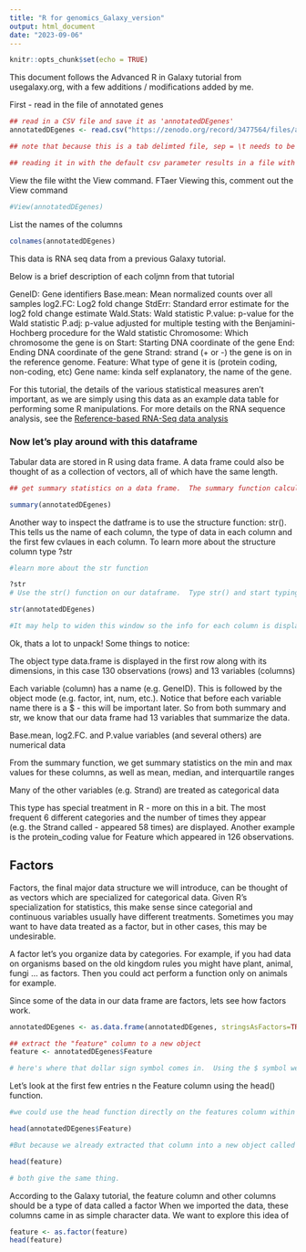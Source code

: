 ```yaml
---
title: "R for genomics_Galaxy_version"
output: html_document
date: "2023-09-06"
---
```


```r
knitr::opts_chunk$set(echo = TRUE)
```

This document follows the Advanced R in Galaxy tutorial from usegalaxy.org, with a few additions / modifications added by me.

First - read in the file of annotated genes

```r
## read in a CSV file and save it as 'annotatedDEgenes'
annotatedDEgenes <- read.csv("https://zenodo.org/record/3477564/files/annotatedDEgenes.tabular", sep = "\t")

## note that because this is a tab delimted file, sep = \t needs to be included in the read.csv command.

## reading it in with the default csv parameter results in a file with only one variable.  Reading it in with sep = /t creates 13 variables (columns)

```


View the file witht the View command.  FTaer Viewing this, comment out the View command

```r
#View(annotatedDEgenes)
```

List the names of the columns

```r
colnames(annotatedDEgenes)
```
This data is RNA seq data from a previous Galaxy tutorial.

Below is a brief description of each coljmn from that tutorial

GeneID:  Gene identifiers
Base.mean:   Mean normalized counts over all samples
log2.FC:  Log2 fold change
StdErr:   Standard error estimate for the log2 fold change estimate
Wald.Stats:   Wald statistic
P.value:   p-value for the Wald statistic
P.adj:   p-value adjusted for multiple testing with the Benjamini-Hochberg              procedure for the Wald statistic
Chromosome:  Which chromosome the gene is on
Start:   Starting DNA coordinate of the gene
End:  Ending DNA coordinate of the gene
Strand:  strand (+ or -) the gene is on in the reference genome.
Feature:  What type of gene it is (protein coding, non-coding, etc)
Gene name:  kinda self explanatory, the name of the gene.

For this tutorial, the details of the various statistical measures aren't important, as we are simply using this data as an example data table for performing some R manipulations.  For more details on the RNA sequence analysis, see the [Reference-based RNA-Seq data analysis](https://training.galaxyproject.org/training-material/topics/transcriptomics/tutorials/ref-based/tutorial.html#annotation-of-the-deseq2-results)

### Now let's play around with this dataframe

Tabular data are stored in R using data frame. A data frame could also be thought of as a collection of vectors, all of which have the same length.

```r

## get summary statistics on a data frame.  The summary function calculates and dispays basic descriptive statistics for each column of data (if the data is numerical and amenable to these calculations)

summary(annotatedDEgenes)
```

Another way to inspect the datframe is to use the structure function:  str().  This tells us the name of each column, the type of data in each column and the first few cvlaues in each column.  To learn more about the structure column type ?str

```r
#learn more about the str function

?str
# Use the str() function on our dataframe.  Type str() and start typing the name of the data frame ann then hit the tab key to complete the name.  Using the tab key helps avoid spelling mistakes and ensures that the dataframe is available in the place we are looking for it.

str(annotatedDEgenes)

#It may help to widen this window so the info for each column is displayed on one line.
```
Ok, thats a lot to unpack! Some things to notice:

The object type data.frame is displayed in the first row along with its dimensions, in this case 130 observations (rows) and 13 variables (columns)

Each variable (column) has a name (e.g. GeneID). This is followed by the object mode (e.g. factor, int, num, etc.). Notice that before each variable name there is a $ - this will be important later.
So from both summary and str, we know that our data frame had 13 variables that summarize the data.

Base.mean, log2.FC. and P.value variables (and several others) are numerical data

From the summary function, we get summary statistics on the min and max values for these columns, as well as mean, median, and interquartile ranges

Many of the other variables (e.g. Strand) are treated as categorical data

This type has special treatment in R - more on this in a bit. The most frequent 6 different categories and the number of times they appear (e.g. the Strand called - appeared 58 times) are displayed. Another example is the protein_coding value for Feature which appeared in 126 observations.

## Factors

Factors, the final major data structure we will introduce, can be thought of as vectors which are specialized for categorical data. Given R’s specialization for statistics, this make sense since categorial and continuous variables usually have different treatments. Sometimes you may want to have data treated as a factor, but in other cases, this may be undesirable.

A factor let's you organize data by categories.  For example, if you had data on organisms based on the old kingdom rules you might have plant, animal, fungi ... as factors.  Then you could act perform a function only on animals for example.

Since some of the data in our data frame are factors, lets see how factors work.

```r
annotatedDEgenes <- as.data.frame(annotatedDEgenes, stringsAsFactors=TRUE)
```


```r
## extract the "feature" column to a new object
feature <- annotatedDEgenes$Feature

# here's where that dollar sign symbol comes in.  Using the $ symbol we can designate specific columns.  annotatedDEgene$Feature refers to the Feature column of the annotatedDEgenes dataframe.


```

Let's look at the first few entries n the Feature column using the head() function.

```r
#we could use the head function directly on the features column within the dta frame like this:

head(annotatedDEgenes$Feature)

#But because we already extracted that column into a new object called feature, we can do this

head(feature)

# both give the same thing.

```

According to the Galaxy tutorial, the feature column and other columns should be a type of data called a factor  When we imported the data, these columns came in as simple character data.  We want to explore this idea of 
```r
feature <- as.factor(feature)
head(feature)
```

